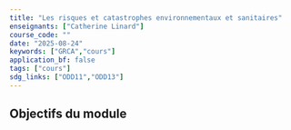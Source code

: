 ```yaml
---
title: "Les risques et catastrophes environnementaux et sanitaires"
enseignants: ["Catherine Linard"]
course_code: ""
date: "2025-08-24"
keywords: ["GRCA","cours"]
application_bf: false
tags: ["cours"]
sdg_links: ["ODD11","ODD13"]
---
```


## Objectifs du module

